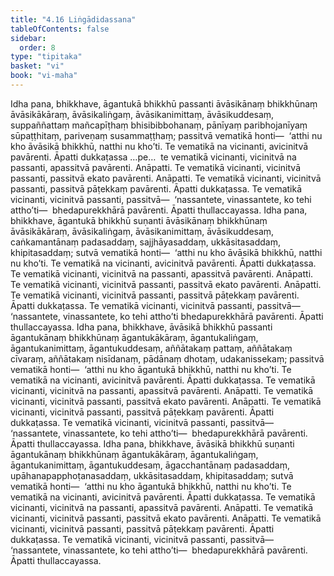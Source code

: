```yaml
---
title: "4.16 Liṅgādidassana"
tableOfContents: false
sidebar:
  order: 8
type: "tipitaka"
basket: "vi"
book: "vi-maha"
---
```



<DynamicBreadcrumb />

<Division number="229" book="vi-maha" bookNo="3" page="245">

<Paragraph number="1053" book="vi-maha">
Idha pana, bhikkhave, āgantukā bhikkhū passanti āvāsikānaṃ bhikkhūnaṃ āvāsikākāraṃ, āvāsikaliṅgaṃ, āvāsikanimittaṃ, āvāsikuddesaṃ, suppaññattaṃ mañcapīṭhaṃ bhisibibbohanaṃ, pānīyaṃ paribhojanīyaṃ sūpaṭṭhitaṃ, pariveṇaṃ susammaṭṭhaṃ; passitvā vematikā honti—  ‘atthi nu kho āvāsikā bhikkhū, natthi nu kho’ti. Te vematikā na vicinanti, avicinitvā pavārenti. Āpatti dukkaṭassa …pe…  te vematikā vicinanti, vicinitvā na passanti, apassitvā pavārenti. Anāpatti. Te vematikā vicinanti, vicinitvā passanti, passitvā ekato pavārenti. Anāpatti. Te vematikā vicinanti, vicinitvā passanti, passitvā pāṭekkaṃ pavārenti. Āpatti dukkaṭassa. Te vematikā vicinanti, vicinitvā passanti, passitvā—  ‘nassantete, vinassantete, ko tehi attho’ti—  bhedapurekkhārā pavārenti. Āpatti thullaccayassa.
</Paragraph>

<Paragraph number="1054" book="vi-maha">
Idha pana, bhikkhave, āgantukā bhikkhū suṇanti āvāsikānaṃ bhikkhūnaṃ āvāsikākāraṃ, āvāsikaliṅgaṃ, āvāsikanimittaṃ, āvāsikuddesaṃ, caṅkamantānaṃ padasaddaṃ, sajjhāyasaddaṃ, ukkāsitasaddaṃ, khipitasaddaṃ; sutvā vematikā honti—  ‘atthi nu kho āvāsikā bhikkhū, natthi nu kho’ti. Te vematikā na vicinanti, avicinitvā pavārenti. Āpatti dukkaṭassa. Te vematikā vicinanti, vicinitvā na passanti, apassitvā pavārenti. Anāpatti. Te vematikā vicinanti, vicinitvā passanti, passitvā ekato pavārenti. Anāpatti. Te vematikā vicinanti, vicinitvā passanti, passitvā pāṭekkaṃ pavārenti. Āpatti dukkaṭassa. Te vematikā vicinanti, vicinitvā passanti, passitvā—  ‘nassantete, vinassantete, ko tehi attho’ti bhedapurekkhārā pavārenti. Āpatti thullaccayassa.
</Paragraph>

<Paragraph number="1055" book="vi-maha">
Idha pana, bhikkhave, āvāsikā bhikkhū passanti āgantukānaṃ bhikkhūnaṃ āgantukākāraṃ, āgantukaliṅgaṃ, āgantukanimittaṃ, āgantukuddesaṃ, aññātakaṃ pattaṃ, aññātakaṃ cīvaraṃ, aññātakaṃ nisīdanaṃ, pādānaṃ dhotaṃ, udakanissekaṃ; passitvā vematikā honti—  ‘atthi nu kho āgantukā bhikkhū, natthi nu kho’ti. Te vematikā na vicinanti, avicinitvā pavārenti. Āpatti dukkaṭassa. Te vematikā vicinanti, vicinitvā na passanti, apassitvā pavārenti. Anāpatti. Te vematikā vicinanti, vicinitvā passanti, passitvā ekato pavārenti. Anāpatti. Te vematikā vicinanti, vicinitvā passanti, passitvā pāṭekkaṃ pavārenti. Āpatti dukkaṭassa. Te vematikā vicinanti, vicinitvā passanti, passitvā—  ‘nassantete, vinassantete, ko tehi attho’ti—  bhedapurekkhārā pavārenti. Āpatti thullaccayassa.
</Paragraph>

<Paragraph number="1056" book="vi-maha">
Idha pana, bhikkhave, āvāsikā bhikkhū suṇanti āgantukānaṃ bhikkhūnaṃ āgantukākāraṃ, āgantukaliṅgaṃ, āgantukanimittaṃ, āgantukuddesaṃ, āgacchantānaṃ padasaddaṃ, upāhanapapphoṭanasaddaṃ, ukkāsitasaddaṃ, khipitasaddaṃ; sutvā vematikā honti—  ‘atthi nu kho āgantukā bhikkhū, natthi nu kho’ti. Te vematikā na vicinanti, avicinitvā pavārenti. Āpatti dukkaṭassa. Te vematikā vicinanti, vicinitvā na passanti, apassitvā pavārenti. Anāpatti. Te vematikā vicinanti, vicinitvā passanti, passitvā ekato pavārenti. Anāpatti. Te vematikā vicinanti, vicinitvā passanti, passitvā pāṭekkaṃ pavārenti. Āpatti dukkaṭassa. Te vematikā vicinanti, vicinitvā passanti, passitvā—  ‘nassantete, vinassantete, ko tehi attho’ti—  bhedapurekkhārā pavārenti. Āpatti thullaccayassa.
</Paragraph>
</Division>